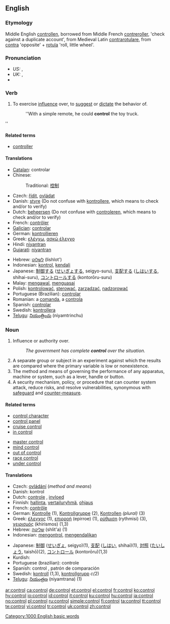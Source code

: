 ==English==

===Etymology===
Middle English [[controllen]], borrowed from Middle French [[contreroller]], 'check against a duplicate account', from Medieval Latin [[contrarotulare]], from [[contra]] 'opposite' + [[rotula]] 'roll, little wheel'.

===Pronunciation===
*''US:'' {{IPA|/kənˈt(ʃ)roʊl/}}, {{SAMPA|/k@n"t(S)roUl/}}
*''UK:'' {{IPA|/kənˈtrəʊl/}}, {{SAMPA|/k@n"tr@Ul/}}
*{{audio|en-us-control.ogg|Audio (US)}}

===Verb===
{{en-verb|control|l|ing}}

# To exercise [[influence]] over, to [[suggest]] or [[dictate]] the behavior of.
#:''With a simple remote, he could '''control''' the toy truck.
''

====Related terms====
*[[controller]]

====Translations====
{{top}}
*[[Catalan]]: controlar
*Chinese:
*:Traditional: [[控制]]
*Czech: [[řídit]], [[ovládat]]
*Danish: [[styre]] (Do not confuse with [[kontrollere]], which means to check and/or to verify)
*Dutch: [[beheersen]] (Do not confuse with [[controleren]], which means to check and/or to verify)
*French: [[contrôler]]
*[[Galician]]: [[controlar]]
*German: [[kontrollieren]]
*Greek: [[ελέγχω]], [[ασκώ έλεγχο]]
*Hindi: [[niyantran]]
*[[Gujarati]]: [[niyantran]]
{{mid}}
*Hebrew: [[לשלוט]] (lishlot')
*Indonesian: [[kontrol]], [[kendali]]
*Japanese: [[制御]]する ([[せいぎょ]]する, seigyo-suru), [[支配]]する ([[しはい]]する, shihai-suru), [[コントロール]]する (kontorōru-suru)
*Malay: [[mengawal]], [[menguasai]]
*Polish: [[kontrolować]], [[sterować]], [[zarządzać]], [[nadzorować]]
*Portuguese (Brazilian): [[controlar]]
*Romanian: a [[comanda]], a [[controla]]
*Spanish: [[controlar]]
*Swedish: [[kontrollera]]
*[[Telugu]]: [[నియంత్రించు]] (niyamtrinchu)
{{bottom}}

===Noun===
{{en-noun}}

# Influence or authority over.
#:''The government has complete '''control''' over the situation.''
# A separate group or subject in an experiment against which the results are compared where the primary variable is low or nonexistence.
# The method and means of governing the performance of any apparatus, machine or system, such as a lever, handle or button.
# A security mechanism, policy, or procedure that can counter system attack, reduce risks, and resolve vulnerabilities, synonymous with [[safeguard]] and [[counter-measure]].

====Related terms====
{{top}}
*[[control character]]
*[[control panel]]
*[[cruise control]]
*[[in control]]
{{mid}}
*[[master control]]
*[[mind control]]
*[[out of control]]
*[[race control]]
*[[under control]]
{{bottom}}

====Translations====
{{top}}
* Czech: [[ovládání]] {{n}} (''method and means'')
*Danish: kontrol
*Dutch: [[controle]] {{f}}, [[invloed]] {{m}}
*Finnish: [[hallinta]], [[vertailuryhmä]], [[ohjaus]]
*French: [[contrôle]] {{m}}
*German: [[Kontrolle]] {{f}} (1), [[Kontrollgruppe]] {{f}} (2), [[Kontrollen]] ''(plural)'' (3)
*Greek: [[έλεγχος]] {{m}} (1), [[επιρροή]] (epirroe) {{f}} (1), [[ρύθμιση]] (rythmisi) {{f}} (3), [[χειρισμός]] (khirismos) {{m}} (1,3)
*Hebrew: [[שליטה]] (shlit'a) {{f}} (1)
*Indonesian: [[kontrol|mengontrol]], [[kendali|mengendalikan]]
{{mid}}
*Japanese: [[制御]] ([[せいぎょ]], seigyo)(1), [[支配]] ([[しはい]], shihai)(1), [[対照]] ([[たいしょう]], taishō)(2), [[コントロール]] (kontorōru)(1,3)
*Kurdish: {{t+|ku|kontrol}} {{f}}
*Portuguese (brazilian): controle
*Spanish: control {{m}}, patrón {{m}} de comparación
*Swedish: [[kontroll]] {{c}} (1,3), [[kontrollgrupp]] ''c(''2)
*[[Telugu]]: [[నియంత్రణ]] (niyamtrana) (1)
{{bottom}}

[[Category:1000 English basic words]]

[[ar:control]]
[[ca:control]]
[[de:control]]
[[et:control]]
[[el:control]]
[[fr:control]]
[[ko:control]]
[[hy:control]]
[[io:control]]
[[id:control]]
[[it:control]]
[[ku:control]]
[[hu:control]]
[[ja:control]]
[[no:control]]
[[pl:control]]
[[ru:control]]
[[simple:control]]
[[fi:control]]
[[ta:control]]
[[tt:control]]
[[te:control]]
[[vi:control]]
[[tr:control]]
[[uk:control]]
[[zh:control]]